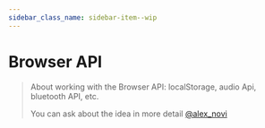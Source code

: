 ```yaml
---
sidebar_class_name: sidebar-item--wip
---
```



# Browser API

<WIP ticket="197" />

> About working with the Browser API: localStorage, audio Api, bluetooth API, etc.
>
> You can ask about the idea in more detail [@alex_novi](https://t.me/alex_novich)
